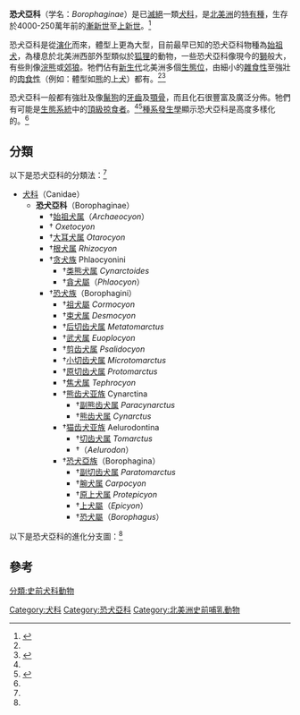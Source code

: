 {{Automatic taxobox
| image = Aelurodon stirtoni.jpg
| image_caption = {{link-en|貓齒犬|Aelurodon}}（Aelurodon stirtoni）
| name = 恐犬亞科
| fossil_range = [[漸新世|漸新世]] - [[上新世|上新世]] {{Fossil range|40|2.5}}
| taxon = Borophaginae
| authority = [[喬治·蓋洛德·辛普森|G.G. Simpson]] (1945)<ref>{{Cite journal |last=Simpson |first=G.G. |author-link=George Gaylord Simpson |date=1945 |title=The principles of classification and a classification of mammals |journal=Bulletin of the American Museum of Natural History |volume=85 |pages=i–xvi, 1–350 |hdl=2246/1104}}</ref>
| subdivision_ranks = [[屬|屬]]
| subdivision =
* 見內文
}}
'''恐犬亞科'''（学名：''Borophaginae''）是已[[滅絕|滅絕]]一類[[犬科|犬科]]，是[[北美洲|北美洲]]的[[特有種|特有種]]，生存於4000-250萬年前的[[漸新世|漸新世]]至[[上新世|上新世]]。<ref name=lioncrush>{{cite web|last=Postanowicz |first=Rebecca |title=Lioncrusher's Domain:  Canidae |url=http://www.lioncrusher.com/family.asp?family=Canidae |accessdate=2006-04-12 |deadurl=yes |archiveurl=https://web.archive.org/web/20060319035906/http://www.lioncrusher.com/family.asp?family=Canidae |archivedate=2006-03-19 }}</ref>

恐犬亞科是從{{link-en|古犬亞科|Hesperocyoninae}}[[演化|演化]]而來，體型上更為大型，目前最早已知的恐犬亞科物種為[[始祖犬|始祖犬]]，為棲息於北美洲西部外型類似於[[狐狸|狐狸]]的動物，一些恐犬亞科像現今的[[獅|獅]]般大，有些則像[[浣熊|浣熊]]或[[郊狼|郊狼]]。牠們佔有[[新生代|新生代]]北美洲多個[[生態位|生態位]]，由細小的[[雜食性|雜食性]]至強壯的[[肉食性|肉食性]]（例如：體型如[[熊|熊]]的[[上犬|上犬]]）都有。<ref name=lioncrush/><ref name=Wangetal>{{cite journal en| last = Wang| first = Xiaoming| coauthors = Richard Tedford, Beryl Taylor| title = Phylogenetic systematics of the borophaginae| journal = Bulletin of the American Museum of Natural History| volume = 243| date = 1999-11-17| url = http://hdl.handle.net/2246/1588| accessdate = 2007-07-08 }}</ref>  

恐犬亞科一般都有強壯及像[[鬣狗|鬣狗]]的[[牙齒|牙齒]]及[[顎骨|顎骨]]，而且化石很豐富及廣泛分佈。牠們有可能是[[生態系統|生態系統]]中的[[頂級掠食者|頂級掠食者]]。<ref name=Wangetal/><ref name=turner>{{cite book en|author=Alan Turner|title=National Geographic: Prehistoric Mammals|location=Washington, D.C.|publisher=Firecrest Books Ltd.|year=2004|pages=112-114|id=ISBN 0-7922-7134-3}}</ref>[[種系發生學|種系發生學]]顯示恐犬亞科是高度多樣化的。<ref name=Wangetal/>

== 分類 ==
以下是恐犬亞科的分類法：<ref name=Wangetal/>
* [[犬科|犬科]]（Canidae）
** '''恐犬亞科'''（Borophaginae）
*** †[[始祖犬属|始祖犬属]]（''Archaeocyon''）
*** †{{link-en|初始犬属|Oxetocyon}} ''Oxetocyon''
*** †[[大耳犬属|大耳犬属]] ''Otarocyon''
*** †[[根犬属|根犬属]] ''Rhizocyon''
*** †[[贪犬族|贪犬族]] Phlaocyonini
**** †[[类熊犬属|类熊犬属]] ''Cynarctoides''
**** †[[貪犬屬|貪犬屬]]（''Phlaocyon''）
*** †[[恐犬族|恐犬族]]（Borophagini）
**** †[[祖犬屬|祖犬屬]] ''Cormocyon''
**** †[[束犬属|束犬属]] ''Desmocyon''
**** †[[后切齿犬属|后切齿犬属]] ''Metatomarctus''
**** †[[武犬属|武犬属]] ''Euoplocyon''
**** †[[剪齿犬属|剪齿犬属]] ''Psalidocyon''
**** †[[小切齿犬属|小切齿犬属]] ''Microtomarctus''
**** †[[原切齿犬属|原切齿犬属]] ''Protomarctus''
**** †[[焦犬属|焦犬属]] ''Tephrocyon''
**** †[[熊齿犬亚族|熊齿犬亚族]] Cynarctina
***** †[[副熊齿犬属|副熊齿犬属]] ''Paracynarctus''
***** †[[熊齿犬属|熊齿犬属]] ''Cynarctus''
**** †[[猫齿犬亚族|猫齿犬亚族]] Aelurodontina
***** †[[切齿犬属|切齿犬属]] ''Tomarctus''
***** †{{link-en|猫齿犬属|Aelurodon}}（''Aelurodon''）
**** †[[恐犬亞族|恐犬亞族]]（Borophagina）
***** †[[副切齿犬属|副切齿犬属]] ''Paratomarctus''
***** †[[腕犬属|腕犬属]] ''Carpocyon''
***** †[[原上犬属|原上犬属]] ''Protepicyon''
***** †[[上犬屬|上犬屬]]（''Epicyon''）
***** †[[恐犬屬|恐犬屬]]（''Borophagus''）

以下是恐犬亞科的進化分支圖：<ref name=Wangetal/>

{{Clade | style=font-size:80%;line-height:80%
| label1=[[犬科|犬科]] ''Canidae''
| 1={{Clade
  | 1=[[古犬亞科|古犬亞科]] ''Hesperocyoninae'' [[File:Cynodictis_(white_background).jpg|60 px]]
  | 2={{Clade
     | 1=[[犬亞科|犬亞科]] ''Caninae'' [[File:Dogs,_jackals,_wolves,_and_foxes_(Plate_I)_C._l._pambasileus_mod.jpg|60 px]]
     | label2='''恐犬亞科''' ''Borophaginae''
     | 2={{Clade
        | 1=[[始祖犬屬|始祖犬屬]] ''Archaeocyon''
        | 2=[[初始犬屬|初始犬屬]] ''Oxetocyon''
        | 3=[[大耳犬屬|大耳犬屬]] ''Otarocyon''
        | 4={{Clade
           | 1=[[根犬屬|根犬屬]] ''Rhizocyon''
           | 2={{Clade
              | label1=[[貪犬族|貪犬族]] ''Phlaocyonini''
              | 1={{Clade
                 | 1=[[類熊犬屬|類熊犬屬]] ''Cynarctoides''
                 | 2=[[貪犬屬|貪犬屬]] ''Phlaocyon''}}
              | label2=[[恐犬族|恐犬族]] ''Borophagini''
              | 2={{Clade
                 | 1=[[祖犬屬|祖犬屬]] ''Cormocyon''
                 | 2={{Clade
                    | 1=[[束犬屬|束犬屬]] ''Desmocyon''
                    | 2={{Clade
                       | label1=[[熊齒犬亞族|熊齒犬亞族]] ''Cynarctina''
                       | 1={{Clade
                          | 1=[[副熊齒犬屬|副熊齒犬屬]] ''Paracynarctus''
                          | 2=[[熊齒犬屬|熊齒犬屬]] ''Cynarctus'' }}
                       | 2={{Clade
                          | 1=[[後切齒犬屬|後切齒犬屬]] ''Metatomarctus''
                          | 2={{Clade
                             | 1=[[武犬屬|武犬屬]] ''Euoplocyon''
                             | 2={{Clade
                                | 1=[[剪齒犬屬|剪齒犬屬]] ''Psalidocyon''
                                | 2={{Clade
                                   | 1=[[小切齒犬屬|小切齒犬屬]] ''Microtomarctus''
                                   | 2={{Clade
                                      | 1=[[原切齒犬屬|原切齒犬屬]] ''Protomarctus''
                                      | 2={{Clade
                                         | 1=[[焦犬屬|焦犬屬]] ''Tephrocyon'' 
                                         | label2=[[貓齒犬亞族|貓齒犬亞族]] ''Aelurodontina''
                                         | 2={{Clade
                                            | 1=[[切齒犬屬|切齒犬屬]] ''Tomarctus''
                                            | 2={{link-en|貓齒犬屬|Aelurodon}} ''Aelurodon'' }}
                                         | label3=[[恐犬亞族|恐犬亞族]] ''Borophagina''
                                         | 3={{Clade
                                            | 1=[[副切齒犬屬|副切齒犬屬]] ''Paratomarctus''
                                            | 2={{Clade
                                               | 1=[[腕犬屬|腕犬屬]] ''Carpocyon''
                                               | 2={{Clade
                                                  | 1=[[原上犬屬|原上犬屬]] ''Protepicyon''
                                                  | 2={{Clade
                                                     | 1=[[上犬屬|上犬屬]] ''Epicyon''
                                                     | 2=[[恐犬屬|恐犬屬]] ''Borophagus''
}} }} }} }} }} }} }} }} }} }} }} }} }} }} }} }} }} }} }}

== 參考 ==
{{reflist}}
{{已滅絕犬科}}
{{Taxonbar|from=Q2729984}}

[[Category:犬科|Category:犬科]]
[[Category:恐犬亞科|Category:恐犬亞科]]
[[分類:史前犬科動物|分類:史前犬科動物]]
[[Category:北美洲史前哺乳動物|Category:北美洲史前哺乳動物]]